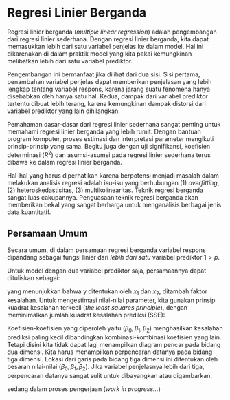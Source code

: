 # Regresi Linier Berganda

Regresi linier berganda (*multiple linear regression*) adalah pengembangan dari regresi linier sederhana.  Dengan regresi linier berganda, kita dapat memasukkan lebih dari satu variabel penjelas ke dalam model. Hal ini dikarenakan di dalam praktik model yang kita pakai kemungkinan melibatkan lebih dari satu variabel prediktor.

Pengembangan ini bermanfaat jika dilihat dari dua sisi. Sisi pertama, penambahan variabel penjelas dapat memberikan penjelasan yang lebih lengkap tentang variabel respons, karena jarang suatu fenomena hanya disebabkan oleh hanya satu hal. Kedua, dampak dari variabel prediktor tertentu dibuat lebih terang, karena kemungkinan dampak distorsi dari variabel prediktor yang lain dihilangkan.

Pemahaman dasar-dasar dari regresi linier sederhana sangat penting untuk memahami  regresi linier berganda yang lebih rumit. Dengan bantuan program komputer, proses estimasi dan interpretasi parameter mengikuti prinsip-prinsip yang sama. Begitu juga dengan uji signifikansi, koefisien determinasi ($R^2$) dan asumsi-asumsi pada regresi linier sederhana terus dibawa ke dalam regresi linier berganda. 

Hal-hal yang harus diperhatikan karena berpotensi menjadi masalah dalam melakukan analisis regresi adalah isu-isu yang berhubungan (1) *overfitting*, (2) heteroskedastisitas, (3) multikolinearitas. Teknik regresi berganda sangat luas cakupannya. Penguasaan teknik regresi berganda akan memberikan bekal yang sangat berharga untuk menganalisis berbagai jenis data kuantitatif.  

## Persamaan Umum

Secara umum, di dalam persamaan regresi berganda variabel respons dipandang sebagai fungsi linier dari *lebih dari satu* variabel prediktor $1>p$.

\begin{equation} 
y_i=\beta_0 + \beta_1x_{i1} + \beta_2x_{i2} + ... + \beta_px_{ip} + \epsilon_i
(\#eq:persamaan-ganda)
\end{equation}


Untuk model dengan dua variabel prediktor saja, persamaannya dapat dituliskan sebagai:

\begin{equation} 
y_i=\beta_0 + \beta_1x_{i1} + \beta_2x_{i2} + \epsilon_i
(\#eq:persamaan-2var)
\end{equation}

yang menunjukkan bahwa y ditentukan oleh $x_1$ dan $x_2$, ditambah faktor kesalahan. Untuk mengestimasi nilai-nilai parameter, kita gunakan prinsip kuadrat kesalahan terkecil (*the least squares principle*), dengan meminimalkan jumlah kuadrat kesalahan prediksi (SSE):

\begin{equation}
SSE = \Sigma(y - \hat y)^2
(\#eq:persamaan-sse)
\end{equation}

Koefisien-koefisien yang diperoleh yaitu ($\beta_0, \beta_1, \beta_2$) menghasilkan kesalahan prediksi paling kecil dibandingkan kombinasi-kombinasi koefisien yang lain.
Tetapi disini kita tidak dapat lagi menampilkan diagram pencar pada bidang dua dimensi. Kita harus menampilkan perpencaran datanya pada bidang tiga dimensi. Lokasi dari garis pada bidang tiga dimensi ini ditentukan oleh besaran nilai-nilai ($\beta_0, \beta_1, \beta_2$). Jika variabel penjelasnya lebih dari tiga, perpencaran datanya sangat sulit untuk dibayangkan atau digambarkan.

::: {.rmdnote}
sedang dalam proses pengerjaan (*work in progress...*)
:::
